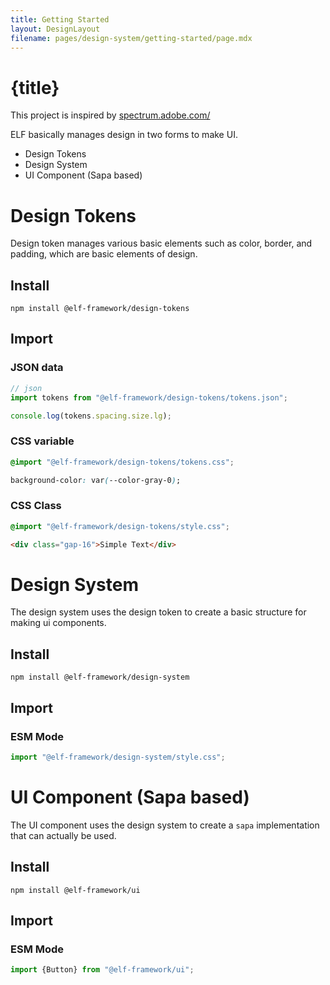 ```yaml
---
title: Getting Started
layout: DesignLayout
filename: pages/design-system/getting-started/page.mdx
---
```


# {title}


This project is inspired by [spectrum.adobe.com/](https://spectrum.adobe.com/)

ELF basically manages design in two forms to make UI.

* Design Tokens 
* Design System 
* UI Component (Sapa based)


# Design Tokens

Design token manages various basic elements such as color, border, and padding, which are basic elements of design.


## Install 

```shell
npm install @elf-framework/design-tokens
```


## Import 

### JSON data
```jsx
// json 
import tokens from "@elf-framework/design-tokens/tokens.json";

console.log(tokens.spacing.size.lg);
```

### CSS variable

```css
@import "@elf-framework/design-tokens/tokens.css";

background-color: var(--color-gray-0);
```

### CSS Class  

```css
@import "@elf-framework/design-tokens/style.css";
```

```html
<div class="gap-16">Simple Text</div>
```

# Design System

The design system uses the design token to create a basic structure for making ui components.

## Install 

```shell
npm install @elf-framework/design-system
```

## Import 

### ESM Mode
```jsx
import "@elf-framework/design-system/style.css";
```

# UI Component (Sapa based)

The UI component uses the design system to create a `sapa` implementation that can actually be used.

## Install 

```shell
npm install @elf-framework/ui
```

## Import

### ESM Mode
```jsx
import {Button} from "@elf-framework/ui";
```



